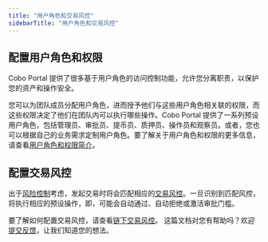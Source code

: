```yaml
---
title: "用户角色和交易风控"
sidebarTitle: "用户角色和交易风控"
---
```


## 配置用户角色和权限

Cobo Portal 提供了很多基于用户角色的访问控制功能，允许您分离职责，以保护您的资产和操作安全。

您可以为团队成员分配用户角色，进而授予他们与这些用户角色相关联的权限，而这些权限决定了他们在团队内可以执行哪些操作。Cobo Portal 提供了一系列预设用户角色，包括管理员、审批员、提币员、质押员、操作员和观察员。或者，您也可以根据自己的业务需求定制用户角色。要了解关于用户角色和权限的更多信息，请查看[用户角色和权限简介](/cn/portal/organization/roles-and-permissions)。


## 配置交易风控

出于[风险控制](/cn/portal/risk-controls/introduction)考虑，发起交易时将会匹配相应的[交易风控](/cn/portal/risk-controls/tx-policies-overview)。一旦识别到匹配风控，将执行相应的预设操作，即，可能会自动通过、自动拒绝或激活审批门槛。

要了解如何配置交易风控，请查看[链下交易风控](/cn/portal/risk-controls/tx-policies-overview)。
<Tip>这篇文档对您有帮助吗？欢迎[提交反馈](https://forms.zohopublic.com/cobo/form/DocumentFeedbackForm/formperma/QvLOhxJv1_JMsJ-1dleZ8Itb_7rzN-LtgvsDdxosoVI?referrername=manuals)，让我们知道您的想法。</Tip>